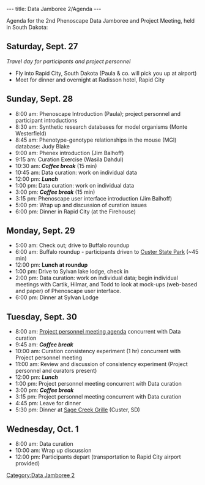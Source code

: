 ---
title: Data Jamboree 2/Agenda
---

Agenda for the 2nd Phenoscape Data Jamboree and Project Meeting, held in South Dakota:
== Saturday, Sept. 27 ==
''Travel day for participants and project personnel''
* Fly into Rapid City, South Dakota (Paula & co. will pick you up at airport)
* Meet for dinner and overnight at Radisson hotel, Rapid City

== Sunday, Sept. 28 ==

* 8:00 am: Phenoscape Introduction (Paula); project personnel and participant introductions
* 8:30 am: Synthetic research databases for model organisms (Monte Westerfield)
* 8:45 am: Phenotype-genotype relationships in the mouse (MGI) database: Judy Blake
* 9:00 am: Phenex introduction (Jim Balhoff)
* 9:15 am: Curation Exercise (Wasila Dahdul)
* 10:30 am: '''''Coffee break''''' (15 min)
* 10:45 am: Data curation: work on individual data
* 12:00 pm: '''''Lunch'''''
* 1:00 pm: Data curation: work on individual data
* 3:00 pm: '''''Coffee break''''' (15 min)
* 3:15 pm: Phenoscape user interface introduction (Jim Balhoff)
* 5:00 pm: Wrap up and discussion of curation issues
* 6:00 pm: Dinner in Rapid City (at the Firehouse)

== Monday, Sept. 29 ==
* 5:00 am: Check out; drive to Buffalo roundup
* 6:00 am: Buffalo roundup - participants driven to [http://www.sdgfp.info/Parks/Regions/Custer/round.htm Custer State Park] (~45 min)
* 12:00 pm: '''Lunch at roundup'''
* 1:00 pm: Drive to Sylvan lake lodge, check in
* 2:00 pm: Data curation: work on individual data; begin individual meetings with Cartik, Hilmar, and Todd to look at mock-ups (web-based and paper) of Phenoscape user interface.
* 6:00 pm: Dinner at Sylvan Lodge

== Tuesday, Sept. 30 ==
* 8:00 am: [[WG:All-Hands_Meeting_30Sep08|Project personnel meeting agenda]] concurrent with Data curation
*9:45 am: '''''Coffee break'''''
*10:00 am: Curation consistency experiment (1 hr) concurrent with Project personnel meeting
* 11:00 am: Review and discussion of consistency experiment (Project personnel and curators present)
* 12:00 pm: '''''Lunch'''''
* 1:00 pm: Project personnel meeting concurrent with Data curation
* 3:00 pm: '''''Coffee break'''''
*3:15 pm:  Project personnel meeting concurrent with Data curation
* 4:45 pm: Leave for dinner
* 5:30 pm: Dinner at [http://rapidcityjournal.com/bhflavor/index.php?list=reviews&reid=59 Sage Creek Grille] (Custer, SD)

== Wednesday, Oct. 1==
* 8:00 am: Data curation
* 10:00 am: Wrap up discussion
* 12:00 pm: Participants depart (transportation to Rapid City airport provided)

[[Category:Data Jamboree 2]]
